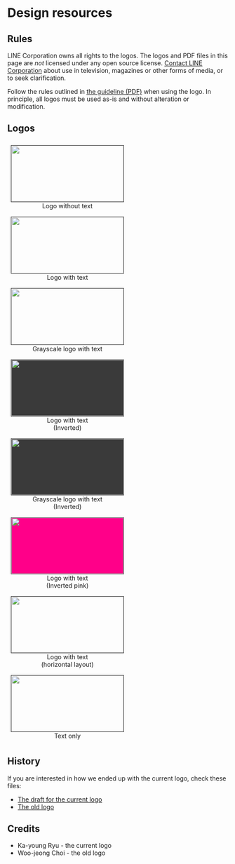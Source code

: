 # Design resources

## Rules

<Warning>

LINE Corporation owns all rights to the logos. The logos and PDF files in this page
are *not* licensed under any open source license.
[Contact LINE Corporation](https://linecorp.com/en/inquiry/corporate/form.html)
about use in television, magazines or other forms of media, or to seek
clarification.

</Warning>

Follow the rules outlined in [the guideline (PDF)](https://github.com/line/armeria/raw/master/site/src/design/armeria_guideline.pdf)
when using the logo. In principle, all logos must be used as-is and without alteration or modification.

## Logos

<div style="display: flex; flex-wrap: wrap; justify-content: stretch; align-items: stretch; text-align: center;">
  <figure style="margin: 8px;">
    <img
      src="https://github.com/line/armeria/raw/master/site/src/design/armeria_icon.svg"
      width="256"
      height="128"
      style="border: solid 1px #3a3a3a;"
    />
    <figcaption>Logo without text</figcaption>
  </figure>
  <figure style="margin: 8px;">
    <img
      src="https://github.com/line/armeria/raw/master/site/src/design/armeria_icon_and_text_horiz.svg"
      width="256"
      height="128"
      style="border: solid 1px #3a3a3a;"
    />
    <figcaption>Logo with text</figcaption>
  </figure>
  <figure style="margin: 8px;">
    <img
      src="https://github.com/line/armeria/raw/master/site/src/design/armeria_icon_and_text_horiz_grayscale.svg"
      width="256"
      height="128"
      style="border: solid 1px #3a3a3a;"
    />
    <figcaption>Grayscale logo with text</figcaption>
  </figure>
  <figure style="margin: 8px;">
    <img
      src="https://github.com/line/armeria/raw/master/site/src/design/armeria_icon_and_text_horiz_inverted.svg"
      width="256"
      height="128" 
      style="border: solid 1px #3a3a3a; background: #3a3a3a;"
    />
    <figcaption>Logo with text<br />(Inverted)</figcaption>
  </figure>
  <figure style="margin: 8px;">
    <img
      src="https://github.com/line/armeria/raw/master/site/src/design/armeria_icon_and_text_horiz_inverted_grayscale.svg"
      width="256"
      height="128" 
      style="border: solid 1px #3a3a3a; background: #3a3a3a;"
    />
    <figcaption>Grayscale logo with text<br />(Inverted)</figcaption>
  </figure>
  <figure style="margin: 8px;">
    <img
      src="https://github.com/line/armeria/raw/master/site/src/design/armeria_icon_and_text_horiz_inverted_pink.svg"
      width="256"
      height="128"
      style="border: solid 1px #3a3a3a; background: #ff0089;"
    />
    <figcaption>Logo with text<br />(Inverted pink)</figcaption>
  </figure>
  <figure style="margin: 8px;">
    <img
      src="https://github.com/line/armeria/raw/master/site/src/design/armeria_icon_and_text_vert.svg"
      width="256"
      height="128"
      style="border: solid 1px #3a3a3a;"
    />
    <figcaption>Logo with text<br />(horizontal layout)</figcaption>
  </figure>
  <figure style="margin: 8px;">
    <img
      src="https://github.com/line/armeria/raw/master/site/src/design/armeria_text.svg"
      width="256"
      height="128"
      style="border: solid 1px #3a3a3a;"
    />
    <figcaption>Text only</figcaption>
  </figure>
</div>

## History

If you are interested in how we ended up with the current logo, check these files:

- [The draft for the current logo](https://github.com/line/armeria/raw/master/site/src/design/armeria_draft.pdf)
- [The old logo](https://github.com/line/armeria/raw/master/site/src/design/armeria_icon_legacy.svg)

## Credits

- Ka-young Ryu - the current logo
- Woo-jeong Choi - the old logo
